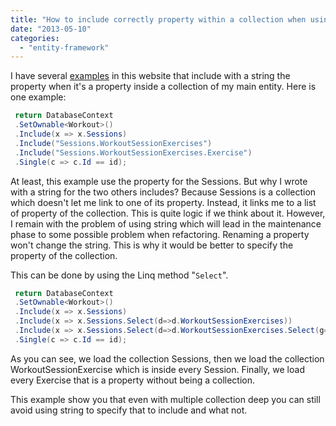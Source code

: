 ```yaml
---
title: "How to include correctly property within a collection when using Entity Framework code first"
date: "2013-05-10"
categories: 
  - "entity-framework"
---
```


I have several [examples](./asnotracking-to-force-your-data-context-to-get-everything-from-the-database) in this website that include with a string the property when it's a property inside a collection of my main entity. Here is one example:


```csharp
 return DatabaseContext
 .SetOwnable<Workout>()
 .Include(x => x.Sessions)
 .Include("Sessions.WorkoutSessionExercises")
 .Include("Sessions.WorkoutSessionExercises.Exercise")
 .Single(c => c.Id == id); 
``` 
At least, this example use the property for the Sessions. But why I wrote with a string for the two others includes? Because Sessions is a collection which doesn't let me link to one of its property. Instead, it links me to a list of property of the collection. This is quite logic if we think about it. However, I remain with the problem of using string which will lead in the maintenance phase to some possible problem when refactoring. Renaming a property won't change the string. This is why it would be better to specify the property of the collection.

This can be done by using the Linq method "`Select`". 

```csharp
 return DatabaseContext
 .SetOwnable<Workout>()
 .Include(x => x.Sessions)
 .Include(x => x.Sessions.Select(d=>d.WorkoutSessionExercises))
 .Include(x => x.Sessions.Select(d=>d.WorkoutSessionExercises.Select(g=>g.Exercise)))
 .Single(c => c.Id == id); 
```

As you can see, we load the collection Sessions, then we load the collection WorkoutSessionExercise which is inside every Session. Finally, we load every Exercise that is a property without being a collection.

This example show you that even with multiple collection deep you can still avoid using string to specify that to include and what not.

